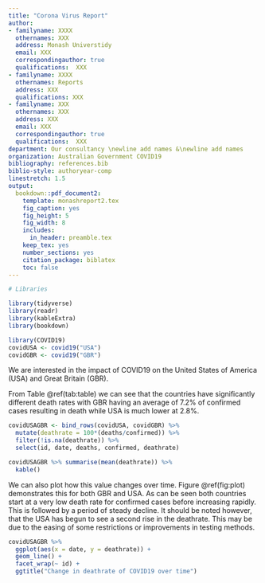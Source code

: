 ```yaml
---
title: "Corona Virus Report"
author:
- familyname: XXXX
  othernames: XXX
  address: Monash Universtidy
  email: XXX
  correspondingauthor: true
  qualifications:  XXX
- familyname: XXXX
  othernames: Reports
  address: XXX
  qualifications: XXX
- familyname: XXX
  othernames: XXX
  address: XXX
  email: XXX
  correspondingauthor: true
  qualifications:  XXX
department: Our consultancy \newline add names &\newline add names
organization: Australian Government COVID19
bibliography: references.bib
biblio-style: authoryear-comp
linestretch: 1.5
output:
  bookdown::pdf_document2:
    template: monashreport2.tex
    fig_caption: yes
    fig_height: 5
    fig_width: 8
    includes:
      in_header: preamble.tex
    keep_tex: yes
    number_sections: yes
    citation_package: biblatex
    toc: false
---
```


```r
# Libraries

library(tidyverse)
library(readr)
library(kableExtra)
library(bookdown)

```



\section*{Australia and USA}

```r
library(COVID19)
covidUSA <- covid19("USA")
covidGBR <- covid19("GBR")
```

We are interested in the impact of COVID19 on the United States of America (USA) and Great Britain (GBR).

From Table \@ref(tab:table) we can see that the countries have significantly different death rates with GBR having an average of 7.2% of confirmed cases resulting in death while USA is much lower at 2.8%.

```r
covidUSAGBR <- bind_rows(covidUSA, covidGBR) %>%
  mutate(deathrate = 100*(deaths/confirmed)) %>%
  filter(!is.na(deathrate)) %>%
  select(id, date, deaths, confirmed, deathrate)

covidUSAGBR %>% summarise(mean(deathrate)) %>%
  kable()
```

We can also plot how this value changes over time. Figure \@ref(fig:plot) demonstrates this for both GBR and USA. As can be seen both countries start at a very low death rate for confirmed cases before increasing rapidly. This is followed by a period of steady decline. It should be noted however, that the USA has begun to see a second rise in the deathrate. This may be due to the easing of some restrictions or improvements in testing methods.

```r
covidUSAGBR %>%
  ggplot(aes(x = date, y = deathrate)) +
  geom_line() +
  facet_wrap(~ id) +
  ggtitle("Change in deathrate of COVID19 over time")
```


\section*{Country XX2 and YY2}

\section*{Country XX3 and YY3}



